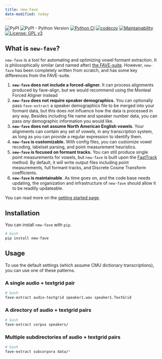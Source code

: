 ```yaml
---
title: new-fave
date-modified: today
---
```



![PyPI](https://img.shields.io/pypi/v/new-fave.png) ![PyPI - Python Version](https://img.shields.io/pypi/pyversions/new-fave) [![Python CI](https://github.com/Forced-Alignment-and-Vowel-Extraction/new-fave/actions/workflows/test-and-run.yml/badge.svg)](https://github.com/Forced-Alignment-and-Vowel-Extraction/new-fave/actions/workflows/test-and-run.yml) [![codecov](https://codecov.io/gh/Forced-Alignment-and-Vowel-Extraction/new-fave/graph/badge.svg?token=8JRGOB9NMN)](https://codecov.io/gh/Forced-Alignment-and-Vowel-Extraction/new-fave) [![Maintainability](https://api.codeclimate.com/v1/badges/2f00920067765c0ad77f/maintainability)](https://codeclimate.com/github/Forced-Alignment-and-Vowel-Extraction/new-fave/maintainability) [![License: GPL v3](https://img.shields.io/badge/License-GPL%20v3-blue.svg)](https://www.gnu.org/licenses/gpl-3.0)

## What is `new-fave`?

`new-fave` is a tool for automating and optimizing vowel formant extraction. It is philosophically similar (and named after) [the FAVE-suite](https://github.com/JoFrhwld/FAVE). However, `new-fave` has been completely written from scratch, and has some key differences from the FAVE-suite.

1. **`new-fave` does not include a forced-aligner.**
    It can process alignments produced by fave-align, 
    but we would recommend using the Monteal Forced Aligner instead
2. **`new-fave` does not require speaker demographics.**
    You can optionally pass `fave-extract` a speaker
    demographics file to be merged into your formant data,
    but this does *not* influence how the data is processed
    in any way. Besides including file name and speaker
    number data, you can pass *any* demographic information
    you would like.
3. **`new-fave` does not assume North American English vowels**.
    Your alignments can contain any set of vowels, in
    any transcription system, as long as you can provide 
    a regular expression to identify them.
4. **`new-fave` is customizable.**
    With config files, you can customize vowel recoding,
    labelset parsing, and point measurement heuristics.
5. **`new-fave` is focused on formant tracks.**
    You can still produce single point measurements 
    for vowels, but `new-fave` is built upon 
    the [FastTrack](https://fasttrackiverse.github.io/fasttrackpy/) method. By default, it will write 
    output files including point measurements, full
    formant tracks, and Discrete Cosine Transform 
    coefficients.
6. **`new-fave` is maintainable**. As time goes on, and the 
    code base needs updating, the organization and 
    infrastructure of `new-fave` should allow it to be
    readilly updateable.

You can read more on the [getting started page](usage/getting_started.qmd).

## Installation

You can install `new-fave` with `pip`.

```bash
# bash
pip install new-fave
```

## Usage

To use the default settings (which assume CMU 
dictionary transcriptions), you can use one of these 
patterns.

### A single audio + textgrid pair

```bash
# bash
fave-extract audio-textgrid speaker1.wav speaker1.TextGrid
```

### A directory of audio + textgrid pairs

```bash
# bash
fave-extract corpus speakers/
```

### Multiple subdirectories of audio + textgrid pairs

```bash
# bash
fave-extract subcorpora data/*
```